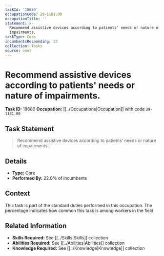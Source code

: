 ```yaml
---
taskId: '18680'
occupationCode: 29-1181.00
occupationTitle: ''
statement: >-
  Recommend assistive devices according to patients' needs or nature of
  impairments.
taskType: Core
incumbentsResponding: 22
collection: Tasks
source: onet
---
```

# Recommend assistive devices according to patients' needs or nature of impairments.

**Task ID:** 18680
**Occupation:** [[../Occupations|Occupation]] with code `29-1181.00`

## Task Statement

> Recommend assistive devices according to patients' needs or nature of impairments.

## Details

- **Type:** Core
- **Performed By:** 22.0% of incumbents

## Context

This task is part of the standard duties performed in this occupation. The percentage indicates how common this task is among workers in the field.

## Related Information

- **Skills Required:** See [[../Skills|Skills]] collection
- **Abilities Required:** See [[../Abilities|Abilities]] collection
- **Knowledge Required:** See [[../Knowledge|Knowledge]] collection

